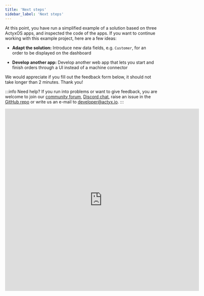```yaml
---
title: 'Next steps'
sidebar_label: 'Next steps'
---
```



At this point, you have run a simplified example of a solution based on three ActyxOS apps, and inspected the code of the apps. If you want to continue working with this example project, here are a few ideas:

- **Adapt the solution:** Introduce new data fields, e.g. `Customer`, for an order to be displayed on the dashboard

- **Develop another app:** Develop another web app that lets you start and finish orders through a UI instead of a machine connector

We would appreciate if you fill out the feedback form below, it should not take longer than 2 minutes. Thank you!

:::info Need help?
If you run into problems or want to give feedback, you are welcome to join our [community forum](https://community.actyx.com/), [Discord chat](https://discord.gg/262yJhc), raise an issue in the [GitHub repo](https://github.com/Actyx/DemoMachineKit/issues) or write us an e-mail to developer@actyx.io.
:::

<iframe
  src="https://docs.google.com/forms/d/e/1FAIpQLSfDwqwPMzaRh0Fac7jEdMQbq6w2cIyX3r5Twx_-qvLIgs895A/viewform?embedded=true"
  width="640"
  height="600"
  frameborder="0"
  marginheight="0"
  marginwidth="0"
>
  Loading…
</iframe>
